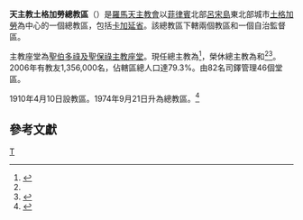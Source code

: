 {{Refimprove|time=2019-10-19T07:56:04+00:00}}
{{NoteTA
|1=zh-hant:色爾爵; zh-hans:色尔爵; zh-hk:思齊;
}}
{{Infobox Roman Catholic diocese
|Roman Catholic Diocese of = 天主教土格加勞總教區
|Latin name of diocese = Archidioecesis Tuguegaraoana
|border = catholic
|image = St_Peter_and_Paul_Cathedral.jpg
|image2 = RC_Archdiocese_of_Tuguegarao.png
|caption = 聖伯多祿及聖保祿主教座堂
|caption2 = 紅色處為總教區管轄範圍
|coat_of_arms              = [[File:Archdiocese_of_Tuguegarao_coat_of_arms.svg|200px]]
|location = [[菲律賓|菲律賓]]
|territory =  [[卡加延省|卡加延省]] 
|population = 1,356,000
|rite = [[罗马礼|罗马礼]]
|patron = 
|province = 
|established = 1910年
|cathedral = [[聖伯多祿及聖保祿主教座堂_(土格加勞)|聖伯多祿及聖保祿主教座堂]]
|co-cathedral =
|leadership = 總主教
|website = 
|pope = {{incumbent pope}}
|metropolitan = {{link-en|利則·巴凱|Ricardo Baccay|利則·L·巴凱}}
|coadjutor archbishop =
|auxiliary = 
|emeritus = {{link-en|迪奧斯達多·塔拉馬揚|Diosdado Talamayan}}（榮休總主教）<br />{{link-en|思齊·烏特萊格|Sergio Utleg}}（榮休總主教）
}}

'''天主教土格加勞總教區'''（{{lang-la|Archidioecesis Tuguegaraoana}}）是[[羅馬天主教會|羅馬天主教會]]以[[菲律賓|菲律賓]]北部[[呂宋島|呂宋島]]東北部城市[[土格加勞|土格加勞]]為中心的一個總教區，包括[[卡加延省|卡加延省]]。該總教區下轄兩個教區和一個自治監督區。

主教座堂為[[聖伯多祿及聖保祿主教座堂_(土格加勞)|聖伯多祿及聖保祿主教座堂]]。現任總主教為{{link-en|利則·巴凱|Ricardo Baccay|利則·L·巴凱}}<ref name="Vatican20191018">{{cite press release |title=Resignations and Appointments, 18.10.2019 |url=https://press.vatican.va/content/salastampa/en/bollettino/pubblico/2019/10/18/191018a.html |publisher=Holy See Press Office |accessdate=2019-10-19 |archiveurl=https://web.archive.org/web/20191019022916/https://press.vatican.va/content/salastampa/en/bollettino/pubblico/2019/10/18/191018a.html |archivedate=2019-10-19 |language=en |date=2019-10-18 |dead-url=no }}</ref>，榮休總主教為{{link-en|迪奧斯達多·塔拉馬揚|Diosdado Talamayan}}和{{link-en|思齊·烏特萊格|Sergio Utleg}}<ref name="Vatican20191018" /><ref>{{cite press release |title=RINUNCE E NOMINE, 15.06.2011 |url=https://press.vatican.va/content/salastampa/it/bollettino/pubblico/2011/06/15/0371/00942.html |publisher=Sala Stampa della Santa Sede |accessdate=2019-10-19 |archiveurl=https://web.archive.org/web/20191019061225/https://press.vatican.va/content/salastampa/it/bollettino/pubblico/2011/06/15/0371/00942.html |archivedate=2019-10-19 |language=it |date=2011-06-15 |dead-url=no }}</ref>。2006年有教友1,356,000名，佔轄區總人口達79.3%。由82名司鐸管理46個堂區。

1910年4月10日設教區。1974年9月21日升為總教區。<ref name="">{{cite journal|journal=[[宗座公報|宗座公報]]|publisher=梵蒂岡出版社|date=1974年|volume=66|title=In Insulis  Philippinis nova provincia Ecclesiastica constituitur, nomine «:Tuguegaraoana».|page=593|url=http://www.vatican.va/archive/aas/documents/AAS%2066%20%5B1974%5D%20-%20ocr.pdf|access-date=2012-03-04|archive-date=2019-06-07|archive-url=https://web.archive.org/web/20190607080052/http://www.vatican.va/archive/aas/documents/AAS%2066%20%5B1974%5D%20-%20ocr.pdf|dead-url=no}}</ref>

==參考文獻==
{{reflist}}

{{菲律賓天主教教區}}
[[Category:菲律賓天主教教區|T]]